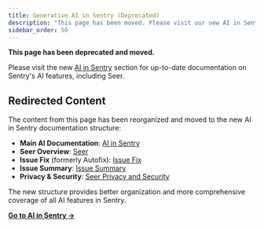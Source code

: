 ```yaml
---
title: Generative AI in Sentry (Deprecated)
description: "This page has been moved. Please visit our new AI in Sentry section."
sidebar_order: 50
---
```


<Alert type="warning">

**This page has been deprecated and moved.** 

Please visit the new [AI in Sentry](/product/ai-in-sentry/) section for up-to-date documentation on Sentry's AI features, including Seer.

</Alert>

## Redirected Content

The content from this page has been reorganized and moved to the new AI in Sentry documentation structure:

- **Main AI Documentation**: [AI in Sentry](/product/ai-in-sentry/)
- **Seer Overview**: [Seer](/product/ai-in-sentry/seer/)
- **Issue Fix** (formerly Autofix): [Issue Fix](/product/ai-in-sentry/seer/issue-fix/)
- **Issue Summary**: [Issue Summary](/product/ai-in-sentry/other-ai-features/issue-summary/)
- **Privacy & Security**: [Seer Privacy and Security](/product/ai-in-sentry/seer/seer-privacy-security/)

The new structure provides better organization and more comprehensive coverage of all AI features in Sentry.

[**Go to AI in Sentry →**](/product/ai-in-sentry/)
